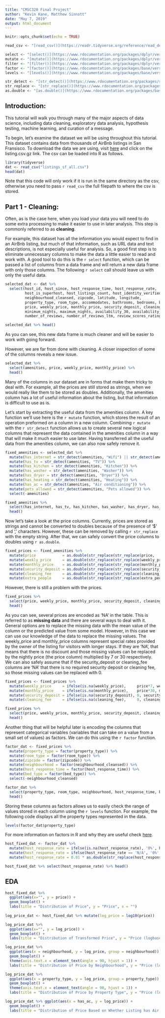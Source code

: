 ```yaml
---
title: "CMSC320 Final Project"
author: "Kevin Kane, Matthew Sinnott"
date: "May 7, 2019"
output: html_document
---
```


```r
knitr::opts_chunk$set(echo = TRUE)
```

```r
read_csv <- "[read_csv()](https://readr.tidyverse.org/reference/read_delim.html)"

select <- "[select()](https://www.rdocumentation.org/packages/dplyr/versions/0.7.8/topics/select)"
mutate <- "[mutate()](https://www.rdocumentation.org/packages/dplyr/versions/0.7.8/topics/mutate)"
filter <- "[filter()](https://www.rdocumentation.org/packages/dplyr/versions/0.7.8/topics/filter)"
factor <- "[factor()](https://www.rdocumentation.org/packages/base/versions/3.6.0/topics/factor)"
levels <- "[levels()](https://www.rdocumentation.org/packages/base/versions/3.6.0/topics/levels)"

str_detect <- "[str_detect()](https://www.rdocumentation.org/packages/stringr/versions/1.4.0/topics/str_detect)"
str_replace <- "[str_replace()](https://www.rdocumentation.org/packages/stringr/versions/1.4.0/topics/str_replace)"
as.double <- "[as.double()](https://www.rdocumentation.org/packages/base/versions/3.6.0/topics/double)"
```

## Introduction:
This tutorial will walk you through many of the major aspects of data science, including data cleaning, exploratory data analysis, hypothesis testing, machine learning, and curation of a message.

To begin, let's examine the dataset we will be using throughout this tutorial.  This dataset contains data from thousands of AirBnb listings in San Fransisco.  To download the data we are using, visit [here](http://insideairbnb.com/get-the-data.html) and click on the listing.csv.gz link.  The csv can be loaded into R as follows.

```r
library(tidyverse)
dat <- read_csv("listings_sf_all.csv")
head(dat)
```

Note that this code will only work if it is run in the same directory as the csv, otherwise you need to pass `r read_csv` the full filepath to where the csv is stored.

## Part 1 - Cleaning:
Often, as is the case here, when you load your data you will need to do some extra processing to make it easier to use in later analysis. This step is commonly referred to as **cleaning**.  

For example, this dataset has all the information you would expect to find in an AirBnb listing, but much of that information, such as URL data and text descriptions, is not especially useful for analysis. So, a good first step is to eliminate unnecessary columns to make the data a little easier to read and work with. A good tool to do this is the `r select` function, which can be passed a list of columns from a data frame and will return a new data frame with only those columns.  The following `r select` call should leave us with only the useful data.

```r
selected_dat <- dat %>% 
  select(host_id, host_since, host_response_time, host_response_rate, 
         host_is_superhost, host_listings_count, host_identity_verified, 
         neighbourhood_cleansed, zipcode, latitude, longitude, 
         property_type, room_type, accommodates, bathrooms, bedrooms, beds, bed_type, amenities, square_feet, 
         price, weekly_price, monthly_price, security_deposit, cleaning_fee, guests_included, extra_people, 
         minimum_nights, maximum_nights, availability_30, availability_60, availability_90, availability_365, 
         number_of_reviews, number_of_reviews_ltm, review_scores_rating, reviews_per_month)

selected_dat %>% head()
```

As you can see, this new data frame is much cleaner and will be easier to work with going forward.

However, we are far from done with cleaning. A closer inspection of some of the columns reveals a new issue.

```r
selected_dat %>% 
  select(amenities, price, weekly_price, monthly_price) %>%
  head()
```

Many of the columns in our dataset are in forms that make them tricky to deal with.  For example, all the prices are still stored as strings, when we would really like them to be stored as doubles.  Additionally, the amenities column has a lot of useful information about the listing, but that information is difficult to use as is.

Let's start by extracting the useful data from the amenities column.  A key function we'll use here is the `r mutate` function, which stores the result of an operation preformed on a column in a new column.  Combining `r mutate` with the `r str_detect` function allows us to create several new logical columns that represent the data contained in the amenities column in a way that will make it much easier to use later. Having transferred all the useful data from the amenities column, we can also now safely remove it.

```r
fixed_amenities <- selected_dat %>% 
  mutate(has_internet = str_detect(amenities, "Wifi") || str_detect(amenities, "Internet")) %>%
  mutate(has_tv = str_detect(amenities, "TV")) %>%
  mutate(has_kitchen = str_detect(amenities, "Kitchen")) %>%
  mutate(has_washer = str_detect(amenities, "Washer")) %>%
  mutate(has_dryer = str_detect(amenities, "Dryer")) %>%
  mutate(has_heating = str_detect(amenities, "Heating")) %>%
  mutate(has_ac = str_detect(amenities, "Air conditioning")) %>% 
  mutate(pets_allowed = str_detect(amenities, "Pets allowed")) %>%
  select(-amenities)

fixed_amenities %>% 
  select(has_internet, has_tv, has_kitchen, has_washer, has_dryer, has_heating, has_ac, pets_allowed) %>%
  head()
```

Now let's take a look at the price columns.  Currently, prices are stored as strings and cannot be converted to doubles because of the presence of '$' and ',' characters.  However, these can be removed by calling `r str_replace` with the empty string.  After that, we can safely convert the price columns to doubles using `r as.double`.

```r
fixed_prices <- fixed_amenities %>% 
  mutate(price            = as.double(str_replace(str_replace(price,            ',', ''), '\\$', ''))) %>%
  mutate(weekly_price     = as.double(str_replace(str_replace(weekly_price,     ',', ''), '\\$', ''))) %>%
  mutate(monthly_price    = as.double(str_replace(str_replace(monthly_price,    ',', ''), '\\$', ''))) %>%
  mutate(security_deposit = as.double(str_replace(str_replace(security_deposit, ',', ''), '\\$', ''))) %>%
  mutate(cleaning_fee     = as.double(str_replace(str_replace(cleaning_fee,     ',', ''), '\\$', ''))) %>%
  mutate(extra_people     = as.double(str_replace(str_replace(extra_people,     ',', ''), '\\$', '')))
```

However, there is still a problem with the prices. 

```r
fixed_prices %>% 
  select(price, weekly_price, monthly_price, security_deposit, cleaning_fee, extra_people) %>% 
  head()
```

As you can see, several prices are encoded as 'NA' in the table.  This is referred to as **missing data** and there are several ways to deal with it.  General options are to replace the missing data with the mean value of the column or the predicted value from some model.  However, in this case we can use our knowledge of the data to replace the missing values.  The weekly_price and monthly_price columns represent special rates provided by the owner of the listing for visitors with longer stays.  If they are 'NA', that means that there is no discount and those missing values can be replaced by the nightly price (the price column) multiplied by 7 or 30 respectively.  We can also safely assume that if the security_deposit or cleaning_fee columns are 'NA' that there is no required security deposit or cleaning fee, so those missing values can be replaced with 0.

```r
fixed_prices <- fixed_prices %>%
  mutate(weekly_price     = ifelse(is.na(weekly_price),     price*7, weekly_price)) %>%
  mutate(monthly_price    = ifelse(is.na(monthly_price),    price*30, monthly_price)) %>%
  mutate(security_deposit = ifelse(is.na(security_deposit), 0, security_deposit)) %>%
  mutate(cleaning_fee     = ifelse(is.na(cleaning_fee),     0, cleaning_fee))

fixed_prices %>% 
  select(price, weekly_price, monthly_price, security_deposit, cleaning_fee, extra_people) %>%
  head()
```

Another thing that will be helpful later is encoding the columns that represent categorical variables (variables that can take on a value from a small set of values) as factors. We can do this using the `r factor` function.

```r
factor_dat <- fixed_prices %>% 
  mutate(property_type = factor(property_type)) %>%
  mutate(room_type = factor(room_type)) %>%
  mutate(zipcode = factor(zipcode)) %>%
  mutate(neighbourhood = factor(neighbourhood_cleansed)) %>%
  mutate(host_response_time = factor(host_response_time)) %>%
  mutate(bed_type = factor(bed_type)) %>%
  select(-neighbourhood_cleansed)

factor_dat %>% 
  select(property_type, room_type, neighbourhood, host_response_time, bed_type) %>%
  head()
```

Storing these columns as factors allows us to easily check the range of values stored in each column using the `r levels` function. For example, the following code displays all the property types represented in the data.

```r
levels(factor_dat$property_type)
```

For more information on factors in R and why they are useful check [here](https://www.stat.berkeley.edu/~s133/factors.html).


```r
host_fixed_dat <- factor_dat %>%
  mutate(host_response_rate = ifelse(is.na(host_response_rate), '0%', host_response_rate)) %>%
  mutate(host_response_rate = ifelse(host_response_rate == 'N/A', '0%', host_response_rate)) %>%
  mutate(host_response_rate = 0.01 * as.double(str_replace(host_response_rate, '%', '')))

host_fixed_dat %>% select(host_response_rate) %>% head()
```


## EDA

```r
host_fixed_dat %>% 
  ggplot(aes(x="", y = price)) + 
  geom_boxplot() + 
  labs(title = "Distribution of Price", y = "Price", x = "")
  
log_price_dat <- host_fixed_dat %>% mutate(log_price = log10(price))

log_price_dat %>% 
  ggplot(aes(x="", y = log_price)) + 
  geom_boxplot() + 
  labs(title = "Distribution of Transformed Price", y = "Price (logbase10)", x = "")

log_price_dat %>% 
  ggplot(aes(x = neighbourhood, y = log_price, group = neighbourhood)) + 
  geom_boxplot() + 
  theme(axis.text.x = element_text(angle = 90, hjust = 1)) + 
  labs(title = "Distribution of Price by Neighbourhood", y = "Price (logbase10)", x = "Neighbourhood")

log_price_dat %>% 
  ggplot(aes(x = property_type, y = log_price, group = property_type)) + 
  geom_boxplot() + 
  theme(axis.text.x = element_text(angle = 90, hjust = 1)) + 
  labs(title = "Distribution of Price by Property Type", y = "Price (logbase10)", x = "Property Type")

log_price_dat %>% ggplot(aes(x = has_ac, y = log_price)) + 
  geom_boxplot() +
  labs(title = "Distribution of Price Based on Whether Listing has Air Conditioning", y = "Price (logbase10)", x = "Has AC?")

```